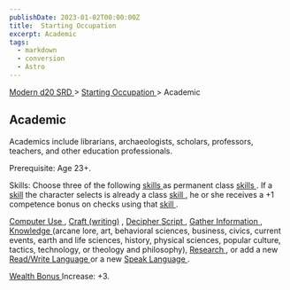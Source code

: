 ```yaml
---
publishDate: 2023-01-02T00:00:00Z
title:  Starting Occupation 
excerpt: Academic
tags:
  - markdown
  - conversion
  - Astro
---
```


[ Modern d20 SRD ](/#modernD20) > [ Starting Occupation ](modern-d20-srd-starting-occupation-index) > Academic

##  Academic

Academics include librarians, archaeologists, scholars, professors, teachers,
and other education professionals.

Prerequisite: Age 23+.

Skills: Choose three of the following [ skills ](modern-d20-srd-skills-index)
as permanent class [ skills ](modern-d20-srd-skills-index) . If a [ skill](modern-d20-srd-skills-index) the character selects is already a class [skill ](modern-d20-srd-skills-index) , he or she receives a +1 competence
bonus on checks using that [ skill ](modern-d20-srd-skills-index) .

[ Computer Use ](modern-d20-srd-skills-computer-use) , [ Craft (writing)](modern-d20-srd-skills-craft-writing) , [ Decipher Script ](modern-d20-srd-skills-decipher-script) , [ Gather Information ](modern-d20-srd-skills-gather-information) , [ Knowledge ](modern-d20-srd-skills-knowledge) (arcane lore,
art, behavioral sciences, business, civics, current events, earth and life
sciences, history, physical sciences, popular culture, tactics, technology, or
theology and philosophy), [ Research ](modern-d20-srd-skills-research) , or
add a new [ Read/Write Language ](modern-d20-srd-skills-read-write-language)
or a new [ Speak Language ](modern-d20-srd-skills-speak-language) .

[ Wealth Bonus ](modern-d20-srd-wealth-wealth-bonus) Increase: +3.


